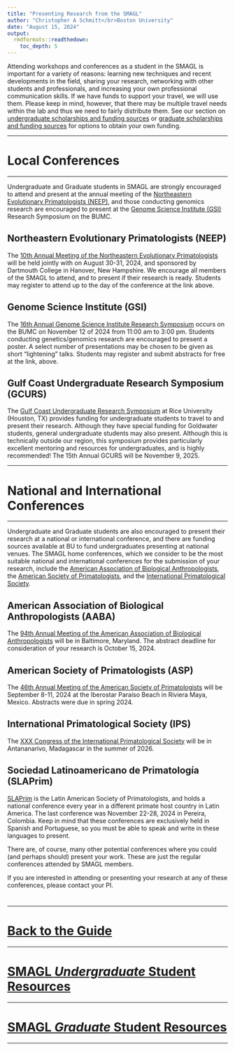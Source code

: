 ```yaml
---
title: "Presenting Research from the SMAGL"
author: "Christopher A Schmitt</br>Boston University"
date: "August 15, 2024"
output: 
  rmdformats::readthedown:
    toc_depth: 5
---
```


Attending workshops and conferences as a student in the SMAGL is important for a variety of reasons: learning new techniques and recent developments in the field, sharing your research, networking with other students and professionals, and increasing your own professional communication skills. If we have funds to support your travel, we will use them. Please keep in mind, however, that there may be multiple travel needs within the lab and thus we need to fairly distribute them. See our section on [undergraduate scholarships and funding sources](https://fuzzyatelin.github.io/smagl_student_guide/ugrad_funding.html) or [graduate scholarships and funding sources](https://fuzzyatelin.github.io/smagl_student_guide/grad_funding.html) for options to obtain your own funding.

***

# Local Conferences

***

Undergraduate and Graduate students in SMAGL are strongly encouraged to attend and present at the annual meeting of the [Northeastern Evolutionary Primatologists (NEEP)](http://www.neevolprimatol.org/), and those conducting genomics research are encouraged to present at the [Genome Science Institute (GSI)](https://www.bumc.bu.edu/gsi/) Research Symposium on the BUMC.

## Northeastern Evolutionary Primatologists (NEEP)

The [10th Annual Meeting of the Northeastern Evolutionary Primatologists](https://efficient-yucca-3lxwhc.mystrikingly.com) will be held jointly with on August 30-31, 2024, and sponsored by Dartmouth College in Hanover, New Hampshire. We encourage all members of the SMAGL to attend, and to present if their research is ready. Students may register to attend up to the day of the conference at the link above.

## Genome Science Institute (GSI)

The [16th Annual Genome Science Institute Research Symposium](https://www.bumc.bu.edu/gsi/initiatives/research-symposium/) occurs on the BUMC on November 12 of 2024 from 11:00 am to 3:00 pm. Students conducting genetics/genomics research are encouraged to present a poster. A select number of presentations may be chosen to be given as short “lightening” talks. Students may register and submit abstracts for free at the link, above.

## Gulf Coast Undergraduate Research Symposium (GCURS)

The [Gulf Coast Undergraduate Research Symposium](https://gcurs.rice.edu) at Rice University (Houston, TX) provides funding for undergraduate students to travel to and present their research. Although they have special funding for Goldwater students, general undergraduate students may also present. Although this is technically outside our region, this symposium provides particularly excellent mentoring and resources for undergraduates, and is highly recommended! The 15th Annual GCURS will be November 9, 2025.


***

# National and International Conferences

***

Undergraduate and Graduate students are also encouraged to present their research at a national or international conference, and there are funding sources available at BU to fund undergraduates presenting at national venues. The SMAGL home conferences, which we consider to be the most suitable national and international conferences for the submission of your research, include the [American Association of Biological Anthropologists](http://bioanth.org/), the [American Society of Primatologists](https://asp.org/index.cfm), and the [International Primatological Society](http://www.internationalprimatologicalsociety.org/).

## American Association of Biological Anthropologists (AABA)

The [94th Annual Meeting of the American Association of Biological Anthropologists](https://bioanth.org/meetings-and-webinars/93rd-annual-meeting-los-angeles-california-2024/) will be in Baltimore, Maryland. The abstract deadline for consideration of your research is October 15, 2024.

## American Society of Primatologists (ASP)

The [46th Annual Meeting of the American Society of Primatologists](https://asp.org/asp-meetings/) will be September 8-11, 2024 at the Iberostar Paraíso Beach in Riviera Maya, Mexico. Abstracts were due in spring 2024.

## International Primatological Society (IPS)

The [XXX Congress of the International Primatological Society](https://ipsquito.com/) will be in Antananarivo, Madagascar in the summer of 2026.

## Sociedad Latinoamericano de Primatología (SLAPrim)

[SLAPrim](https://slaprim.org/) is the Latin American Society of Primatologists, and holds a national conference every year in a different primate host country in Latin America. The last conference was November 22-28, 2024 in Pereira, Colombia. Keep in mind that these conferences are exclusively held in Spanish and Portuguese, so you must be able to speak and write in these languages to present.

There are, of course, many other potential conferences where you could (and perhaps should) present your work. These are just the regular conferences attended by SMAGL members.

If you are interested in attending or presenting your research at any of these conferences, please contact your PI.







#
#
#
#
#
#
#
#
#
#

***

# [**Back to the Guide**](https://fuzzyatelin.github.io/smagl_student_guide/overview.html)

***
# [**SMAGL *Undergraduate* Student Resources**](https://fuzzyatelin.github.io/smagl_student_guide/smagl_ugrad.html)
***
# [**SMAGL *Graduate* Student Resources**](https://fuzzyatelin.github.io/smagl_student_guide/smagl_grad.html)
***
